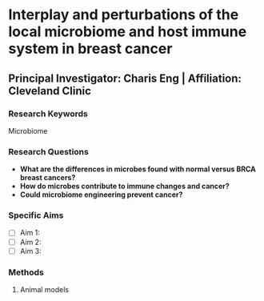 # Interplay and perturbations of the local microbiome and host immune system in breast cancer
## Principal Investigator: Charis Eng | Affiliation: Cleveland Clinic
### Research Keywords
Microbiome 

### Research Questions

- **What are the differences in microbes found with normal versus BRCA breast cancers?**
- **How do microbes contribute to immune changes and cancer?** 
- **Could microbiome engineering prevent cancer?**

### Specific Aims

- [ ] Aim 1: 
- [ ] Aim 2: 
- [ ] Aim 3: 

### Methods
1. Animal models
